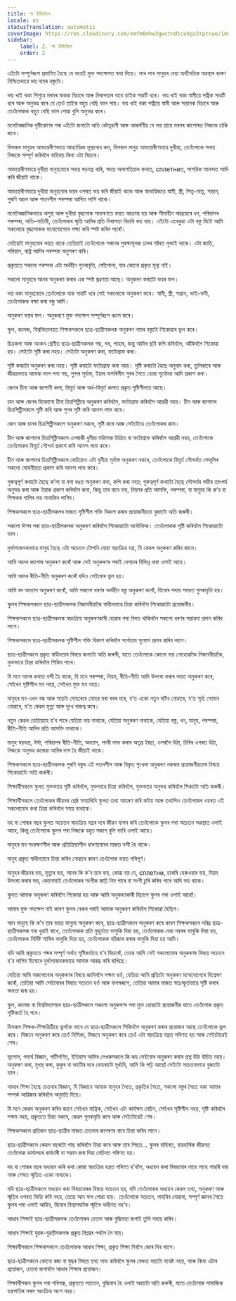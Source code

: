 ```yaml
---
title: লা ইমিটেচন
locale: as
statusTranslation: automatic
coverImage: https://res.cloudinary.com/xmfm6mhw3gwctndtcubgx2rptnae/image/upload/v1740337243/small_cover_educacion_fundamental_a051170f1c.webp
sidebar:
    label: 2. লা ইমিটেচন
    order: 2
---
```

এইটো সম্পূৰ্ণৰূপে প্ৰমাণিত হৈছে যে ভয়েই মুক্ত পদক্ষেপত বাধা দিয়ে। লাখ লাখ মানুহৰ বেয়া অৰ্থনৈতিক অৱস্থাৰ কাৰণ নিশ্চিতভাৱে ভয় নামৰ বস্তুটো।

ভয় খাই থকা শিশুৱে মৰমৰ মাকক বিচাৰে আৰু নিৰাপত্তাৰ বাবে তাইক সাৱটি ধৰে। ভয় খাই থকা স্বামীয়ে পত্নীক সাৱটি ধৰে আৰু অনুভৱ কৰে যে তেওঁ তাইক বহুত বেছি ভাল পায়। ভয় খাই থকা পত্নীয়ে স্বামী আৰু সন্তানক বিচাৰে আৰু তেওঁলোকক বহুত বেছি ভাল পোৱা বুলি অনুভৱ কৰে।

মনোবৈজ্ঞানিক দৃষ্টিকোণৰ পৰা এইটো জনাটো অতি কৌতূহলী আৰু আকৰ্ষণীয় যে ভয় প্ৰায়ে মৰমৰ কাপোৰত নিজকে ঢাকি ৰাখে।

যিসকল মানুহৰ আভ্যন্তৰীণভাৱে আধ্যাত্মিক মূল্যবোধ কম, যিসকল মানুহ আভ্যন্তৰীণভাৱে দুখীয়া, তেওঁলোকে সদায় নিজকে সম্পূৰ্ণ কৰিবলৈ বাহিৰত কিবা এটা বিচাৰে।

আভ্যন্তৰীণভাৱে দুখীয়া মানুহবোৰে সদায় ষড়যন্ত্ৰ কৰি, সদায় অলাগতিয়াল কথাত, сплетниত, পাশৱিক আনন্দত আদি কৰি জীয়াই থাকে।

আভ্যন্তৰীণভাৱে দুখীয়া মানুহবোৰ ভয়ৰ ওপৰত ভয় কৰি জীয়াই থাকে আৰু স্বাভাৱিকতে স্বামী, স্ত্ৰী, পিতৃ-মাতৃ, সন্তান, পুৰণি অচল আৰু পতনশীল পৰম্পৰা আদিত লাগি থাকে।

মনোবৈজ্ঞানিকভাৱে অসুস্থ আৰু দুখীয়া বৃদ্ধলোক সাধাৰণতে ভয়ত আক্ৰান্ত হয় আৰু সীমাহীন আগ্ৰহেৰে ধন, পৰিয়ালৰ পৰম্পৰা, নাতি-নাতিনী, তেওঁলোকৰ স্মৃতি আদিৰ প্ৰতি নিৰাপত্তা বিচাৰি ভয় খায়। এইটো এনেকুৱা এটা বস্তু যিটো আমি সকলোৱে বৃদ্ধলোকক মনোযোগেৰে লক্ষ্য কৰি স্পষ্ট কৰিব পাৰোঁ।

যেতিয়াই মানুহবোৰ ভয়ত থাকে তেতিয়াই তেওঁলোকে সন্মানৰ সুৰক্ষামূলক ঢালৰ আঁৰত লুকাই থাকে। এটা জাতি, পৰিয়াল, ৰাষ্ট্ৰ আদিৰ পৰম্পৰা অনুসৰণ কৰি।

প্ৰকৃততে সকলো পৰম্পৰা এটা অৰ্থহীন পুনৰাবৃত্তি, ফোঁপোলা, যাৰ কোনো প্ৰকৃত মূল্য নাই।

সকলো মানুহৰে আনৰ অনুকৰণ কৰাৰ এক স্পষ্ট প্ৰৱণতা আছে। অনুকৰণ কৰাটো ভয়ৰ ফল।

ভয় থকা মানুহবোৰে তেওঁলোকে যাক সাৱটি ধৰে সেই সকলোকে অনুকৰণ কৰে। স্বামী, স্ত্ৰী, সন্তান, ভাই-ভনী, তেওঁলোকক ৰক্ষা কৰা বন্ধু আদি।

অনুকৰণ ভয়ৰ ফল। অনুকৰণে মুক্ত পদক্ষেপ সম্পূৰ্ণৰূপে ধ্বংস কৰে।

স্কুল, কলেজ, বিশ্ববিদ্যালয়ত শিক্ষকসকলে ছাত্ৰ-ছাত্ৰীসকলক অনুকৰণ নামৰ বস্তুটো শিকোৱাৰ ভুল কৰে।

চিত্ৰকলা আৰু অংকন শ্ৰেণীত ছাত্ৰ-ছাত্ৰীসকলক গছ, ঘৰ, পাহাৰ, জন্তু আদিৰ ছবি কপি কৰিবলৈ, আঁকিবলৈ শিকোৱা হয়। সেইটো সৃষ্টি কৰা নহয়। সেইটো অনুকৰণ কৰা, ফটোগ্ৰাফ কৰা।

সৃষ্টি কৰাটো অনুকৰণ কৰা নহয়। সৃষ্টি কৰাটো ফটোগ্ৰাফ কৰা নহয়। সৃষ্টি কৰাটো হৈছে অনুবাদ কৰা, তুলিকাৰে আৰু জীৱন্তভাৱে আমাক ভাল লগা গছ, সুন্দৰ সূৰ্যাস্ত, ইয়াৰ অপৰিসীম সুৰৰ সৈতে হোৱা সূৰ্যোদয় আদি প্ৰকাশ কৰা।

জেনৰ চীনা আৰু জাপানী কলা, বিমূৰ্ত আৰু অৰ্ধ-বিমূৰ্ত কলাত প্ৰকৃত সৃষ্টিশীলতা আছে।

চান আৰু জেনৰ যিকোনো চীনা চিত্ৰশিল্পীয়ে অনুকৰণ কৰিবলৈ, ফটোগ্ৰাফ কৰিবলৈ আগ্ৰহী নহয়। চীন আৰু জাপানৰ চিত্ৰশিল্পীসকলে সৃষ্টি কৰি আৰু পুনৰ সৃষ্টি কৰি আনন্দ লাভ কৰে।

জেন আৰু চানৰ চিত্ৰশিল্পীসকলে অনুকৰণ নকৰে, সৃষ্টি কৰে আৰু সেইটোৱে তেওঁলোকৰ কাম।

চীন আৰু জাপানৰ চিত্ৰশিল্পীসকলে এগৰাকী ধুনীয়া মহিলাক চিত্ৰিত বা ফটোগ্ৰাফ কৰিবলৈ আগ্ৰহী নহয়, তেওঁলোকে তেওঁলোকৰ বিমূৰ্ত সৌন্দৰ্য প্ৰকাশ কৰি আনন্দ লাভ কৰে।

চীন আৰু জাপানৰ চিত্ৰশিল্পীসকলে কেতিয়াও এটা ধুনীয়া সূৰ্যাস্ত অনুকৰণ নকৰে, তেওঁলোকে বিমূৰ্ত সৌন্দৰ্যত গোধূলিৰ সকলো মোহনীয়তা প্ৰকাশ কৰি আনন্দ লাভ কৰে।

গুৰুত্বপূৰ্ণ কথাটো হৈছে ক’লা বা বগা ৰঙত অনুকৰণ কৰা, কপি কৰা নহয়; গুৰুত্বপূৰ্ণ কথাটো হৈছে সৌন্দৰ্যৰ গভীৰ তাৎপৰ্য অনুভৱ কৰা আৰু ইয়াক প্ৰকাশ কৰিবলৈ জনা, কিন্তু তাৰ বাবে ভয়, নিয়মৰ প্ৰতি আসক্তি, পৰম্পৰা, বা মানুহে কি ক’ব বা শিক্ষকৰ গালিৰ ভয় নাথাকিব লাগিব।

শিক্ষকসকলে ছাত্ৰ-ছাত্ৰীসকলৰ মাজত সৃষ্টিশীল শক্তি বিকাশ কৰাৰ প্ৰয়োজনীয়তা বুজাটো অতি জৰুৰী।

সকলো দিশৰ পৰা ছাত্ৰ-ছাত্ৰীসকলক অনুকৰণ কৰিবলৈ শিকোৱাটো অযৌক্তিক। তেওঁলোকক সৃষ্টি কৰিবলৈ শিকোৱাটো ভাল।

দুৰ্ভাগ্যজনকভাৱে মানুহ হৈছে এটা অচেতন টোপনি যোৱা স্বয়ংক্ৰিয় যন্ত্ৰ, যি কেৱল অনুকৰণ কৰিব জানে।

আমি আনৰ কাপোৰ অনুকৰণ কৰোঁ আৰু সেই অনুকৰণৰ পৰাই ফেশ্বনৰ বিভিন্ন ধাৰা ওলাই আহে।

আমি আনৰ ৰীতি-নীতি অনুকৰণ কৰোঁ যদিও সেইবোৰ ভুল হয়।

আমি বদ অভ্যাস অনুকৰণ কৰোঁ, আমি সকলো ধৰণৰ অৰ্থহীন বস্তু অনুকৰণ কৰোঁ, যিবোৰ সদায় সময়ত পুনৰাবৃত্তি হয়।

স্কুলৰ শিক্ষকসকলে ছাত্ৰ-ছাত্ৰীসকলক নিজাববীয়াকৈ স্বাধীনভাৱে চিন্তা কৰিবলৈ শিকোৱাটো প্ৰয়োজনীয়।

শিক্ষকসকলে ছাত্ৰ-ছাত্ৰীসকলক স্বয়ংক্ৰিয় অনুকৰণকাৰী হোৱাৰ পৰা বিৰত থাকিবলৈ সকলো ধৰণৰ সম্ভাৱনা প্ৰদান কৰিব লাগে।

শিক্ষকসকলে ছাত্ৰ-ছাত্ৰীসকলক সৃষ্টিশীল শক্তি বিকাশ কৰিবলৈ সৰ্বোত্তম সুযোগ প্ৰদান কৰিব লাগে।

ছাত্ৰ-ছাত্ৰীসকলে প্ৰকৃত স্বাধীনতাৰ বিষয়ে জনাটো অতি জৰুৰী, যাতে তেওঁলোকে কোনো ভয় নোহোৱাকৈ নিজাববীয়াকৈ, মুক্তভাৱে চিন্তা কৰিবলৈ শিকিব পাৰে।

যি মনে আনৰ কথাত বন্দী হৈ থাকে, যি মনে পৰম্পৰা, নিয়ম, ৰীতি-নীতি আদি উলংঘা কৰাৰ ভয়ত অনুকৰণ কৰে, সেইখন সৃষ্টিশীল মন নহয়, সেইখন মুক্ত মন নহয়।

মানুহৰ মন এখন বন্ধ আৰু সাতটা মোহৰেৰে মোহৰ মৰা ঘৰৰ দৰে, য’ত একো নতুন ঘটিব নোৱাৰে, য’ত সূৰ্য্য সোমাব নোৱাৰে, য’ত কেৱল মৃত্যু আৰু দুখে ৰাজত্ব কৰে।

নতুন কেৱল তেতিয়াহে হ’ব পাৰে যেতিয়া ভয় নাথাকে, যেতিয়া অনুকৰণ নাথাকে, যেতিয়া বস্তু, ধন, মানুহ, পৰম্পৰা, ৰীতি-নীতি আদিৰ প্ৰতি আসক্তি নাথাকে।

মানুহ ষড়যন্ত্ৰ, ঈৰ্ষা, পৰিয়ালৰ ৰীতি-নীতি, অভ্যাস, পদবী লাভ কৰাৰ অতৃপ্ত ইচ্ছা, ওপৰলৈ উঠা, চিৰিৰ ওপৰত উঠা, নিজকে অনুভৱ কৰোৱা আদিৰ দাস হৈ জীয়াই থাকে।

শিক্ষকসকলে ছাত্ৰ-ছাত্ৰীসকলক পুৰণি বস্তুৰ এই পতনশীল আৰু বিকৃত শৃংখলা অনুকৰণ নকৰাৰ প্ৰয়োজনীয়তাৰ বিষয়ে শিকোৱাটো অতি জৰুৰী।

শিক্ষাৰ্থীসকলে স্কুলত মুক্তভাৱে সৃষ্টি কৰিবলৈ, মুক্তভাৱে চিন্তা কৰিবলৈ, মুক্তভাৱে অনুভৱ কৰিবলৈ শিকাটো অতি জৰুৰী।

শিক্ষাৰ্থীসকলে তেওঁলোকৰ জীৱনৰ শ্ৰেষ্ঠ সময়খিনি স্কুলত তথ্য আহৰণ কৰি কটায় আৰু তথাপিও তেওঁলোকৰ ওচৰত এই সকলোবোৰ কথা চিন্তা কৰিবলৈ সময় নাথাকে।

দহ বা পোন্ধৰ বছৰ স্কুলত অচেতন স্বয়ংক্ৰিয় যন্ত্ৰৰ দৰে জীৱন যাপন কৰি তেওঁলোকে স্কুলৰ পৰা অচেতন অৱস্থাত ওলাই আহে, কিন্তু তেওঁলোকে স্কুলৰ পৰা নিজকে বহুত সজাগ বুলি ভাবি ওলাই আহে।

মানুহৰ মন সংৰক্ষণশীল আৰু প্ৰতিক্ৰিয়াশীল ধাৰণাবোৰৰ মাজত বন্দী হৈ থাকে।

মানুহ প্ৰকৃত স্বাধীনতাৰে চিন্তা কৰিব নোৱাৰে কাৰণ তেওঁলোক ভয়ত পৰিপূৰ্ণ।

মানুহৰ জীৱনৰ ভয়, মৃত্যুৰ ভয়, আনৰ কি ক’ব তাৰ ভয়, কোৱা হয় যে, сплетни, চাকৰি হেৰুওৱাৰ ভয়, নিয়ম উলংঘা কৰাৰ ভয়, কোনোবাই তেওঁলোকৰ সংগীক কাঢ়ি নিব পাৰে বা সংগী চুৰি কৰিব পাৰে আদি ভয় থাকে।

স্কুলত আমাক অনুকৰণ কৰিবলৈ শিকোৱা হয় আৰু আমি অনুকৰণকাৰী হিচাপে স্কুলৰ পৰা ওলাই আহোঁ।

আমাৰ মুক্ত পদক্ষেপ নাই কাৰণ স্কুলৰ বেঞ্চৰ পৰাই আমাক অনুকৰণ কৰিবলৈ শিকোৱা হৈছিল।

আন মানুহে কি ক’ব তাৰ ভয়ত মানুহে অনুকৰণ কৰে, ছাত্ৰ-ছাত্ৰীসকলে অনুকৰণ কৰে কাৰণ শিক্ষকসকলে দৰিদ্ৰ ছাত্ৰ-ছাত্ৰীসকলক ভয় খুৱাই ৰাখে, তেওঁলোকক প্ৰতি মুহূৰ্ততে ভাবুকি দিয়া হয়, তেওঁলোকক বেয়া নম্বৰৰ ভাবুকি দিয়া হয়, তেওঁলোকক নিৰ্দিষ্ট শাস্তিৰ ভাবুকি দিয়া হয়, তেওঁলোকক বহিষ্কাৰ কৰাৰ ভাবুকি দিয়া হয় আদি।

যদি আমি প্ৰকৃততে শব্দৰ সম্পূৰ্ণ অৰ্থত সৃষ্টিকৰ্তাহে হ’ব বিচাৰোঁ, তেন্তে আমি সেই সকলোবোৰ অনুকৰণৰ বিষয়ে সচেতন হ’ব লাগিব যিবোৰে দুৰ্ভাগ্যজনকভাৱে আমাক আৱদ্ধ কৰি ৰাখিছে।

যেতিয়া আমি সকলোবোৰ অনুকৰণৰ বিষয়ে জানিবলৈ সক্ষম হওঁ, যেতিয়া আমি প্ৰতিটো অনুকৰণ মনোযোগেৰে বিশ্লেষণ কৰোঁ, তেতিয়া আমি সেইবোৰৰ বিষয়ে সচেতন হওঁ আৰু ফলস্বৰূপে, তেতিয়া আমাৰ মাজত স্বতঃস্ফূৰ্তভাৱে সৃষ্টি কৰাৰ ক্ষমতা জন্ম হয়।

স্কুল, কলেজ বা বিশ্ববিদ্যালয়ৰ ছাত্ৰ-ছাত্ৰীসকলে সকলো অনুকৰণৰ পৰা মুক্ত হোৱাটো প্ৰয়োজনীয় যাতে তেওঁলোক প্ৰকৃত সৃষ্টিকৰ্তা হৈ পৰে।

যিসকল শিক্ষক-শিক্ষয়িত্ৰীয়ে ভুলকৈ ভাবে যে ছাত্ৰ-ছাত্ৰীসকলে শিকিবলৈ অনুকৰণ কৰাৰ প্ৰয়োজন আছে তেওঁলোকে ভুল কৰে। যিজনে অনুকৰণ কৰে তেওঁ নিশিকা, যিজনে অনুকৰণ কৰে তেওঁ এটা স্বয়ংক্ৰিয় যন্ত্ৰত পৰিণত হয় আৰু সেইটোৱেই শেষ।

ভূগোল, পদাৰ্থ বিজ্ঞান, পাটীগণিত, ইতিহাস আদিৰ লেখকসকলে কি কয় সেইবোৰ অনুকৰণ কৰাৰ প্ৰশ্ন উঠা উচিত নহয়। অনুকৰণ কৰা, মুখস্থ কৰা, কুকুৰ বা ভাটৌৰ দৰে দোহৰাটো মূৰ্খামি, আমি কি পঢ়ি আছোঁ সেইটো সচেতনভাৱে বুজাটো ভাল।

আধাৰ শিক্ষা হৈছে চেতনাৰ বিজ্ঞান, যি বিজ্ঞানে আমাক মানুহৰ সৈতে, প্ৰকৃতিৰ সৈতে, সকলো বস্তুৰ সৈতে থকা আমাৰ সম্পৰ্ক আৱিষ্কাৰ কৰিবলৈ অনুমতি দিয়ে।

যি মনে কেৱল অনুকৰণ কৰিব জানে সেইখন যান্ত্ৰিক, সেইখন এটা কাৰ্যক্ষম মেচিন, সেইখন সৃষ্টিশীল নহয়, সৃষ্টি কৰিবলৈ সক্ষম নহয়, প্ৰকৃততে চিন্তা নকৰে, কেৱল পুনৰাবৃত্তি কৰে আৰু সেইটোৱেই শেষ।

শিক্ষকসকলে প্ৰতিজন ছাত্ৰ-ছাত্ৰীৰ মাজত চেতনাৰ জাগৰণৰ বাবে চিন্তা কৰিব লাগে।

ছাত্ৰ-ছাত্ৰীসকলে কেৱল বছৰটো পাছ কৰিবলৈ চিন্তা কৰে আৰু তাৰ পিছত... স্কুলৰ বাহিৰত, ব্যৱহাৰিক জীৱনত তেওঁলোক কাৰ্যালয়ৰ কৰ্মচাৰী বা সন্তান জন্ম দিয়া মেচিনত পৰিণত হয়।

দহ বা পোন্ধৰ বছৰ অধ্যয়ন কৰি কথা কোৱা স্বয়ংক্ৰিয় যন্ত্ৰত পৰিণত হ’বলৈ, অধ্যয়ন কৰা বিষয়বোৰ লাহে লাহে পাহৰি যায় আৰু শেষত স্মৃতিত একো নাথাকে।

যদি ছাত্ৰ-ছাত্ৰীসকলে অধ্যয়ন কৰা বিষয়বোৰৰ বিষয়ে সচেতন হয়, যদি তেওঁলোকৰ অধ্যয়ন কেৱল তথ্য, অনুকৰণ আৰু স্মৃতিৰ ওপৰত ভিত্তি কৰি নহয়, তেন্তে আন ফল পোৱা যায়। তেওঁলোকে সচেতন, পাহৰিব নোৱাৰা, সম্পূৰ্ণ জ্ঞানৰ সৈতে স্কুলৰ পৰা ওলাই আহিব, যিবোৰ বিশ্বাসঘাটক স্মৃতিৰ অধীনত নহ’ব।

আধাৰ শিক্ষাই ছাত্ৰ-ছাত্ৰীসকলক তেওঁলোকৰ চেতনা আৰু বুদ্ধিমত্তা জগাই তুলি সহায় কৰিব।

আধাৰ শিক্ষাই যুৱক-যুৱতীসকলক প্ৰকৃত বিপ্লৱৰ পথলৈ লৈ যায়।

শিক্ষাৰ্থীসকলে শিক্ষকসকলে তেওঁলোকক আধাৰ শিক্ষা, প্ৰকৃত শিক্ষা দিবলৈ জোৰ দিব লাগে।

ছাত্ৰ-ছাত্ৰীসকলে কোনো ৰজা বা যুদ্ধৰ বিষয়ে তথ্য লাভ কৰিবলৈ স্কুলৰ বেঞ্চত বহাটো যথেষ্ট নহয়, আৰু কিবা এটাৰ প্ৰয়োজন, চেতনা জগাবলৈ আধাৰ শিক্ষাৰ প্ৰয়োজন।

শিক্ষাৰ্থীসকল স্কুলৰ পৰা পৰিপক্ক, প্ৰকৃততে সচেতন, বুদ্ধিমান হৈ ওলাই অহাটো অতি জৰুৰী, যাতে তেওঁলোক সামাজিক যন্ত্ৰপাতিৰ সৰল স্বয়ংক্ৰিয় অংশ নহয়।

